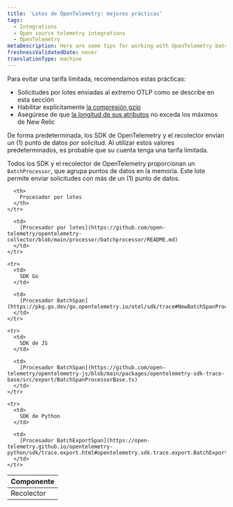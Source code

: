 ```yaml
---
title: 'Lotes de OpenTelemetry: mejores prácticas'
tags:
  - Integrations
  - Open source telemetry integrations
  - OpenTelemetry
metaDescription: Here are some tips for working with OpenTelemetry batching and New Relic.
freshnessValidatedDate: never
translationType: machine
---
```


<Callout variant="caution">
  Para evitar una tarifa limitada, recomendamos estas prácticas:

  * Solicitudes por lotes enviadas al extremo OTLP como se describe en esta sección
  * Habilitar explícitamente [la compresión gzip](/docs/more-integrations/open-source-telemetry-integrations/opentelemetry/best-practices/opentelemetry-best-practices-compression)
  * Asegúrese de que [la longitud de sus atributos](/docs/more-integrations/open-source-telemetry-integrations/opentelemetry/best-practices/opentelemetry-best-practices-attributes) no exceda los máximos de New Relic
</Callout>

De forma predeterminada, los SDK de OpenTelemetry y el recolector envían un (1) punto de datos por solicitud. Al utilizar estos valores predeterminados, es probable que su cuenta tenga una tarifa limitada.

Todos los SDK y el recolector de OpenTelemetry proporcionan un `BatchProcessor`, que agrupa puntos de datos en la memoria. Este lote permite enviar solicitudes con más de un (1) punto de datos.

<table>
  <thead>
    <tr>
      <th style={{ width: "200px" }}>
        Componente
      </th>

      <th>
        Procesador por lotes
      </th>
    </tr>
  </thead>

  <tbody>
    <tr>
      <td>
        Recolector
      </td>

      <td>
        [Procesador por lotes](https://github.com/open-telemetry/opentelemetry-collector/blob/main/processor/batchprocessor/README.md)
      </td>
    </tr>

    <tr>
      <td>
        SDK Go
      </td>

      <td>
        [Procesador BatchSpan](https://pkg.go.dev/go.opentelemetry.io/otel/sdk/trace#NewBatchSpanProcessor)
      </td>
    </tr>

    <tr>
      <td>
        SDK de JS
      </td>

      <td>
        [Procesador BatchSpan](https://github.com/open-telemetry/opentelemetry-js/blob/main/packages/opentelemetry-sdk-trace-base/src/export/BatchSpanProcessorBase.ts)
      </td>
    </tr>

    <tr>
      <td>
        SDK de Python
      </td>

      <td>
        [Procesador BatchExportSpan](https://open-telemetry.github.io/opentelemetry-python/sdk/trace.export.html#opentelemetry.sdk.trace.export.BatchExportSpanProcessor)
      </td>
    </tr>
  </tbody>
</table>